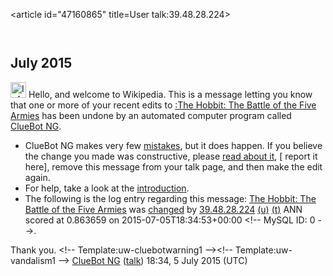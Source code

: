 <article id="47160865" title=User talk:39.48.28.224>
	<talkpage id="47160865" title="User talk:39.48.28.224">


== July 2015 ==
[[File:Information.svg|left|25px|alt=]] Hello, and welcome to Wikipedia. This is a message letting you know that one or more of your recent edits to [[:The Hobbit: The Battle of the Five Armies]] has been undone by an automated computer program called [[User:ClueBot NG|ClueBot NG]].
{{clear}}
* ClueBot NG makes very few [[User:ClueBot NG#Information About False Positives|mistakes]], but it does happen. If you believe the change you made was constructive, please [[User:ClueBot NG#Information About False Positives|read about it]], [{{User:ClueBot NG/Warnings/FPReport|0}} report it here], remove this message from your talk page, and then make the edit again.
* For help, take a look at the [[Wikipedia:Introduction|introduction]].
* The following is the log entry regarding this message: [[The Hobbit: The Battle of the Five Armies]] was [https://en.wikipedia.org/w/index.php?title=The+Hobbit%3A+The+Battle+of+the+Five+Armies&amp;diff=670082681&amp;oldid=669966852 changed] by [[Special:Contributions/39.48.28.224|39.48.28.224]] [[User:39.48.28.224|(u)]] [[User talk:39.48.28.224|(t)]] ANN scored at 0.863659 on 2015-07-05T18:34:53+00:00 &lt;!-- MySQL ID: 0 --&gt;.
Thank you. &lt;!-- Template:uw-cluebotwarning1 --&gt;&lt;!-- Template:uw-vandalism1 --&gt; [[User:ClueBot NG|ClueBot NG]] ([[User talk:ClueBot NG|talk]]) 18:34, 5 July 2015 (UTC)
	</talkpage>
</article>